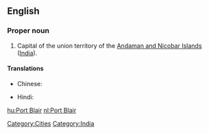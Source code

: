 ==English==
{{wikipedia}}

===Proper noun===
{{en-proper noun}}

# Capital of the union territory of the [[Andaman and Nicobar Islands]] ([[India]]).

====Translations====
{{trans-top|capital of Andaman and Nicobar Islands, India}}
* Chinese:
*: {{trreq|Mandarin:}}
* Hindi: {{t|hi|पोर्ट ब्लेयर|tr=pōrṭ blēyar|xs=Hindi}}
{{trans-mid}}
{{trans-bottom}}

[[Category:Cities]]
[[Category:India]]

[[hu:Port Blair]]
[[nl:Port Blair]]